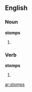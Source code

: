 ==English==
===Noun===
'''stomps'''
# {{plural of|[[stomp]]}}


===Verb===
'''stomps'''
# {{third-person singular of|[[stomp]]}}

[[ar:stomps]]